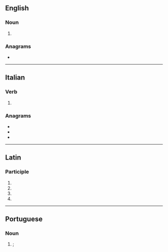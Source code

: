 {{also|arāti}}
==English==

===Noun===
{{en-noun|-}}

# {{alternative form of|aarti|lang=en}}

===Anagrams===
* {{anagrams|en|Arita|Atari|Taira|aarti|atari|atria|raita|riata|taira|tarai|tiara}}

----

==Italian==

===Verb===
{{head|it|past participle form}}

# {{masculine plural past participle of|arare|lang=it|nocat=1}}

===Anagrams===
* {{l|it|irata}}
* {{l|it|tarai}}
* {{l|it|tiara}}

----

==Latin==

===Participle===
{{la-part-form|arātī}}

# {{inflection of|arātus||nom|m|p|lang=la}}
# {{inflection of|arātus||gen|m|s|lang=la}}
# {{inflection of|arātus||gen|n|s|lang=la}}
# {{inflection of|arātus||voc|m|p|lang=la}}

----

==Portuguese==

===Noun===
{{pt-noun|m}}

# {{lb|pt|Hinduism}} {{l|en|arati}}; {{l|en|aarti}} {{gloss|prayer ritual involving candles}}